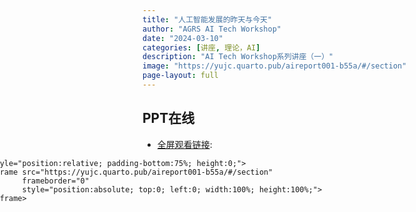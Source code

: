 ```yaml
---
title: "人工智能发展的昨天与今天"
author: "AGRS AI Tech Workshop"
date: "2024-03-10"
categories: [讲座, 理论，AI]
description: "AI Tech Workshop系列讲座（一）"
image: "https://yujc.quarto.pub/aireport001-b55a/#/section"
page-layout: full
---
```


<style>
.full-width-content {
    width: 100vw;
    position: relative;
    left: 40%;
    right: 40%;
    margin-left: -50vw;
    margin-right: -50vw;
}
</style>

## PPT在线

-   [全屏观看链接](https://yujc.quarto.pub/aireport001-b55a/#/section):

<div class="full-width-content">
    <div style="position:relative; padding-bottom:75%; height:0;">
        <iframe src="https://yujc.quarto.pub/aireport001-b55a/#/section" 
                frameborder="0" 
                style="position:absolute; top:0; left:0; width:100%; height:100%;">
        </iframe>
    </div>
</div>



